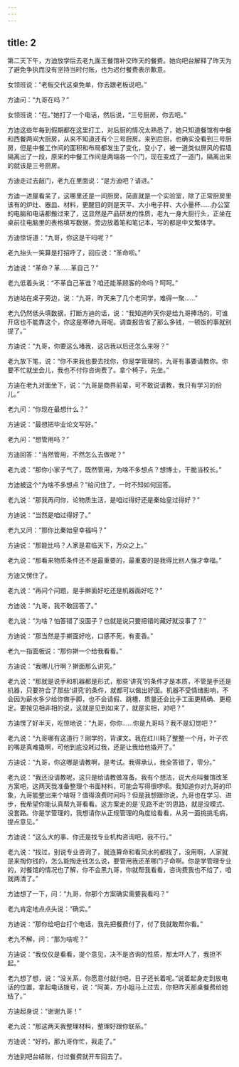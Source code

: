 ```yaml
---
---
---
```

title: 2
---



第二天下午，方迪放学后去老九面王餐馆补交昨天的餐费。她向吧台解释了昨天为了避免争执而没有坚持当时付账，也为迟付餐费表示歉意。

女领班说：“老板交代这桌免单，你去跟老板说吧。”

方迪问：“九哥在吗？”

女领班说：“在。”她打了一个电话，然后说，“三号厨房，你去吧。”

方迪这些年每到假期都在这里打工，对后厨的情况太熟悉了，她只知道餐馆有中餐和西餐两间大厨房，从来不知道还有个三号厨房。来到后厨，也确实没看到三号厨房，但是中餐工作间的面积和布局都发生了变化，变小了，被一道类似屏风的假墙隔离出了一段，原来的中餐工作间是两端各一个门，现在变成了一道门，隔离出来的就该是三号厨房。

方迪走过去敲门，老九在里面说：“是方迪吧？请进。”

方迪一进屋看呆了，这哪里还是一间厨房，简直就是一个实验室，除了正常厨房里该有的炉灶、器皿、材料，更醒目的则是天平、大小电子秤、大小量杯……办公室的电脑和电话都搬过来了，这显然是产品研发的性质，老九一身大厨行头，正坐在桌前往电脑里的表格填写数据，旁边放着笔和笔记本，写的都是中文繁体字。

方迪惊讶道：“九哥，你这是干吗呢？”

老九抬头一笑算是打招呼了，回应说：“革命呗。”

方迪说：“革命？革……革自己？”

老九低着头说：“不革自己革谁？咱还能革顾客的命吗？呵呵。”

方迪站在桌子旁边，说：“九哥，昨天来了几个老同学，难得一聚……”

老九仍然低头填数据，打断方迪的话，说：“我知道昨天你是给九哥捧场的，可谁开店也不能靠这个，你这是寒碜九哥呢。调查报告省了那么多钱，一顿饭的事就别提了。”

方迪说：“九哥，你要这么堵我，这店我以后还怎么来呀？”

老九放下笔，说：“你不来我也要去找你，你是学管理的，九哥有事要请教你。你要不忙就坐会儿，我也不付你咨询费了。拿个椅子，先坐。”

方迪在老九对面坐下，说：“九哥是商界前辈，可不敢说请教，我只有学习的份儿。”

老九问：“你现在最想什么？”

方迪说：“最想把毕业论文写好。”

老九问：“想管用吗？”

方迪回答：“当然管用，不然怎么去做呢？”

老九说：“那你小家子气了，既然管用，为啥不多想点？想博士，干脆当校长。”

方迪被这个“为啥不多想点？”给问住了，一时不知如何回答。

老九说：“那我再问你，论物质生活，是咱过得好还是秦始皇过得好？”

方迪说：“当然是咱过得好了。”

老九又问：“那你比秦始皇幸福吗？”

方迪说：“那能比吗？人家是君临天下，万众之上。”

老九说：“那看来物质条件还不是最重要的，最重要的是我得比别人强才幸福。”

方迪又愣住了。

老九说：“再问个问题，是手擀面好吃还是机器面好吃？”

方迪说：“九哥，我不敢回答了。”

老九说：“为啥？怕答错了没面子？也就是说只要把错的藏好就没事了？”

方迪说：“那当然是手擀面好吃，口感不死，有麦香。”

老九一指面板说：“那你擀一个给我看看。”

方迪说：“我哪儿行啊？擀面那么讲究。”

老九说：“那就是说手和机器都是形式，那些‘讲究’的条件才是本质，不管是手还是机器，只要符合了那些‘讲究’的条件，就都可以做出好面。机器不受情绪影响，不会因为薪水多少给你做手脚，也不会请假、跳槽，质量还会比手工面更精确、更稳定。要按见相非相的说，这就是见到如来了，就是实相，对吧？”

方迪愣了好半天，吃惊地说：“九哥，你你……你是九哥吗？我不是幻觉吧？”

老九说：“九哥哪有这道行？刚学的，背课文。我在红川耗了整整一个月，叶子农的嘴是真难撬啊，可他到底没耗过我，还是让我给他撬开了。”

方迪说：“九哥，你这哪是请教啊，是考试。我得承认，我全答错了，零分。”

老九说：“我还没请教呢，这只是给请教做准备。我有个想法，说大点叫餐馆改革方案吧，这两天我准备整理个书面材料，可能会写得很啰嗦。我知道你对九哥的印象，九哥能整出来个啥呀？值得浪费时间吗？但是我想跟你说，九哥也在学习、进步，我希望你能认真帮九哥看看。这方案走的是‘见路不走’的思路，就是没模式、没套路。你是学管理的，我想请你从正规管理的角度给看看，从另一面挑挑毛病，提点意见。”

方迪说：“这么大的事，你还是找专业机构咨询吧，我不行。”

老九说：“找过，别说专业咨询了，就连算命和看风水的都找了，没用啊，人家就是来掏你钱的，怎么能掏走钱怎么说，要管用我还革哪门子命啊。你是学管理专业的，对餐馆的情况也了解，你不会黑九哥，你就帮我看看，咨询费我也不给了，咱就两清了。”

方迪想了一下，问：“九哥，你那个方案确实需要我看吗？”

老九肯定地点点头说：“确实。”

方迪说：“那你给吧台打个电话，我先把餐费付了，付了我就敢帮你看。”

老九不解，问：“那为啥呢？”

方迪说：“我仅仅是看看，提个意见，决不是咨询的性质，那太吓人了，我担不起。”

老九想了想，说：“没关系，你愿意付就付吧，日子还长着呢。”说着起身走到放电话的位置，拿起电话拨号，说：“阿美，方小姐马上过去，你把昨天那桌餐费给她结了。”

方迪起身说：“谢谢九哥！”

老九说：“那这两天我整理材料，整理好跟你联系。”

方迪说：“好的，那九哥你忙，我走了。”

方迪到吧台结账，付过餐费就开车回去了。